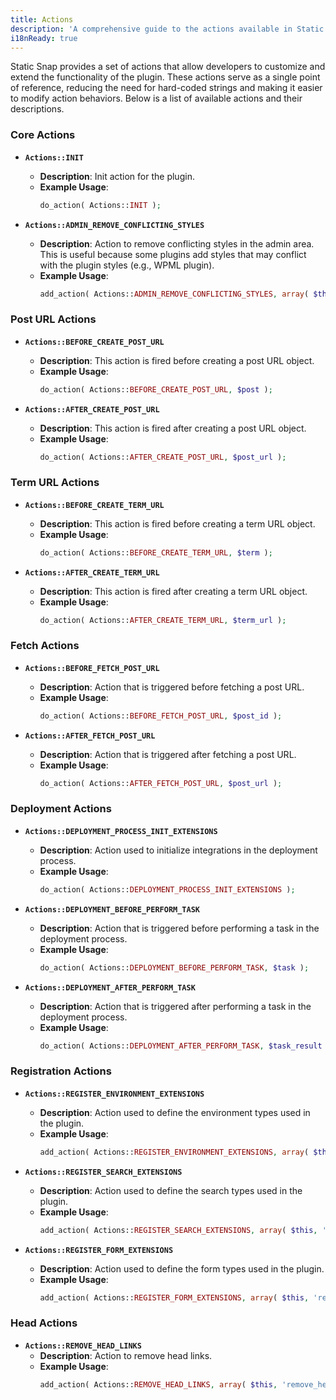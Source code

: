```yaml
---
title: Actions
description: 'A comprehensive guide to the actions available in Static Snap for developers.'
i18nReady: true
---
```


Static Snap provides a set of actions that allow developers to customize and extend the functionality of the plugin. These actions serve as a single point of reference, reducing the need for hard-coded strings and making it easier to modify action behaviors. Below is a list of available actions and their descriptions.

### Core Actions

- **`Actions::INIT`**
  - **Description**: Init action for the plugin.
  - **Example Usage**:
    ```php
    do_action( Actions::INIT );
    ```

- **`Actions::ADMIN_REMOVE_CONFLICTING_STYLES`**
  - **Description**: Action to remove conflicting styles in the admin area. This is useful because some plugins add styles that may conflict with the plugin styles (e.g., WPML plugin).
  - **Example Usage**:
    ```php
    add_action( Actions::ADMIN_REMOVE_CONFLICTING_STYLES, array( $this, 'remove_conflicting_styles' ) );
    ```

### Post URL Actions

- **`Actions::BEFORE_CREATE_POST_URL`**
  - **Description**: This action is fired before creating a post URL object.
  - **Example Usage**:
    ```php
    do_action( Actions::BEFORE_CREATE_POST_URL, $post );
    ```

- **`Actions::AFTER_CREATE_POST_URL`**
  - **Description**: This action is fired after creating a post URL object.
  - **Example Usage**:
    ```php
    do_action( Actions::AFTER_CREATE_POST_URL, $post_url );
    ```

### Term URL Actions

- **`Actions::BEFORE_CREATE_TERM_URL`**
  - **Description**: This action is fired before creating a term URL object.
  - **Example Usage**:
    ```php
    do_action( Actions::BEFORE_CREATE_TERM_URL, $term );
    ```

- **`Actions::AFTER_CREATE_TERM_URL`**
  - **Description**: This action is fired after creating a term URL object.
  - **Example Usage**:
    ```php
    do_action( Actions::AFTER_CREATE_TERM_URL, $term_url );
    ```

### Fetch Actions

- **`Actions::BEFORE_FETCH_POST_URL`**
  - **Description**: Action that is triggered before fetching a post URL.
  - **Example Usage**:
    ```php
    do_action( Actions::BEFORE_FETCH_POST_URL, $post_id );
    ```

- **`Actions::AFTER_FETCH_POST_URL`**
  - **Description**: Action that is triggered after fetching a post URL.
  - **Example Usage**:
    ```php
    do_action( Actions::AFTER_FETCH_POST_URL, $post_url );
    ```

### Deployment Actions

- **`Actions::DEPLOYMENT_PROCESS_INIT_EXTENSIONS`**
  - **Description**: Action used to initialize integrations in the deployment process.
  - **Example Usage**:
    ```php
    do_action( Actions::DEPLOYMENT_PROCESS_INIT_EXTENSIONS );
    ```

- **`Actions::DEPLOYMENT_BEFORE_PERFORM_TASK`**
  - **Description**: Action that is triggered before performing a task in the deployment process.
  - **Example Usage**:
    ```php
    do_action( Actions::DEPLOYMENT_BEFORE_PERFORM_TASK, $task );
    ```

- **`Actions::DEPLOYMENT_AFTER_PERFORM_TASK`**
  - **Description**: Action that is triggered after performing a task in the deployment process.
  - **Example Usage**:
    ```php
    do_action( Actions::DEPLOYMENT_AFTER_PERFORM_TASK, $task_result );
    ```

### Registration Actions

- **`Actions::REGISTER_ENVIRONMENT_EXTENSIONS`**
  - **Description**: Action used to define the environment types used in the plugin.
  - **Example Usage**:
    ```php
    add_action( Actions::REGISTER_ENVIRONMENT_EXTENSIONS, array( $this, 'register_environment_types' ) );
    ```

- **`Actions::REGISTER_SEARCH_EXTENSIONS`**
  - **Description**: Action used to define the search types used in the plugin.
  - **Example Usage**:
    ```php
    add_action( Actions::REGISTER_SEARCH_EXTENSIONS, array( $this, 'register_search_types' ) );
    ```

- **`Actions::REGISTER_FORM_EXTENSIONS`**
  - **Description**: Action used to define the form types used in the plugin.
  - **Example Usage**:
    ```php
    add_action( Actions::REGISTER_FORM_EXTENSIONS, array( $this, 'register_form_types' ) );
    ```

### Head Actions

- **`Actions::REMOVE_HEAD_LINKS`**
  - **Description**: Action to remove head links.
  - **Example Usage**:
    ```php
    add_action( Actions::REMOVE_HEAD_LINKS, array( $this, 'remove_head_links' ) );
    ```
